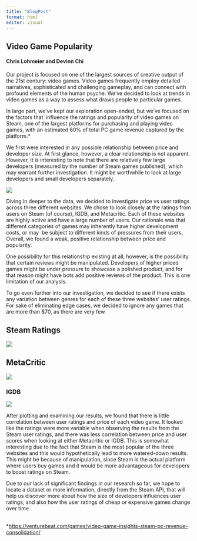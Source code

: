 ```yaml
---
title: "BlogPost"
format: html
editor: visual
---
```


## Video Game Popularity

#### Chris Lohmeier and Devinn Chi

Our project is focused on one of the largest sources of creative output of the 21st century: video games. Video games frequently employ detailed narratives, sophisticated and challenging gameplay, and can connect with profound elements of the human psyche. We’ve decided to look at trends in video games as a way to assess what draws people to particular games.

In large part, we’ve kept our exploration open-ended, but we’ve focused on the factors that  influence the ratings and popularity of video games on Steam, one of the largest platforms for purchasing and playing video games, with an estimated 60% of total PC game revenue captured by the platform.\* 

We first were interested in any possible relationship between price and developer size. At first glance, however, a clear relationship is not apparent. However, it is interesting to note that there are relatively few large developers (measured by the number of Steam games published), which may warrant further investigation. It might be worthwhile to look at large developers and small developers separately.

![](images/clipboard-3412356408.png)

Diving in deeper to the data, we decided to investigate price vs user ratings across three different websites. We chose to look closely at the ratings from users on Steam (of course), IGDB, and Metacritic. Each of these websites are highly active and have a large number of users. Our rationale was that different categories of games may inherently have higher development costs, or may  be subject to different kinds of pressures from their users. Overall, we found a weak, positive relationship between price and popularity. 

One possibility for this relationship existing at all, however, is the possibility that certain reviews might be manipulated. Developers of higher priced games might be under pressure to showcase a polished product, and for that reason might have bots add positive reviews of the product. This is one limitation of our analysis.

To go even further into our investigation, we decided to see if there exists any variation between genres for each of these three websites’ user ratings. For sake of eliminating edge cases, we decided to ignore any games that are more than \$70, as there are very few.

## Steam Ratings

![](images/clipboard-2954835554.png)

## MetaCritic

![](images/clipboard-3747114191.png)

### IGDB

![](images/clipboard-369480896.png)

After plotting and examining our results, we found that there is little correlation between user ratings and price of each video game. It looked like the ratings were more variable when observing the results from the Steam user ratings, and there was less correlation between price and user scores when looking at either Metacritic or IGDB. This is somewhat interesting due to the fact that Steam is the most popular of the three websites and this would hypothetically lead to more watered-down results. This might be because of manipulation, since Steam is the actual platform where users buy games and it would be more advantageous for developers to boost ratings on Steam.

Due to our lack of significant findings in our research so far, we hope to locate a dataset or more information, directly from the Steam API, that will help us discover more about how the size of developers influences user ratings, and also how the user ratings of cheap or expensive games change over time.

\
\*<https://venturebeat.com/games/video-game-insights-steam-pc-revenue-consolidation/>
